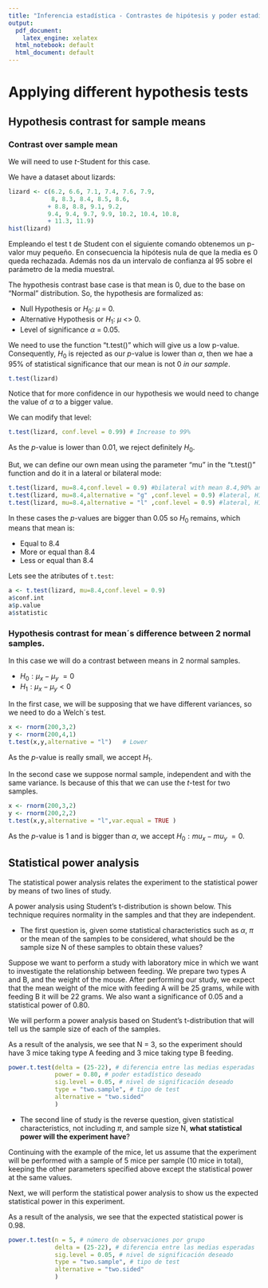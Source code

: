```yaml
---
title: "Inferencia estadística - Contrastes de hipótesis y poder estadístico"
output:
  pdf_document:
    latex_engine: xelatex
  html_notebook: default
  html_document: default
---
```


# Applying different hypothesis tests

## Hypothesis contrast for sample means

### Contrast over sample mean

We will need to use $\mathit{t}$-Student for this case.

We have a dataset about lizards:

```r
lizard <- c(6.2, 6.6, 7.1, 7.4, 7.6, 7.9,
            8, 8.3, 8.4, 8.5, 8.6,
           + 8.8, 8.8, 9.1, 9.2, 
           9.4, 9.4, 9.7, 9.9, 10.2, 10.4, 10.8,
           + 11.3, 11.9)
hist(lizard)
```

Empleando el test t de Student con el siguiente comando obtenemos un p-valor muy pequeño. En consecuencia la hipótesis nula de que la media es 0 queda rechazada. Además nos da un intervalo de confianza al 95 sobre el parámetro de la media muestral.

The hypothesis contrast base case is that mean is 0, due to the base on "Normal" distribution. So, the hypothesis are formalized as:

-   Null Hypothesis or $H_{0}$: $\mu$ = 0.
-   Alternative Hypothesis or $H_{1}$: $\mu$ \<\> 0.
-   Level of significance $\alpha$ = 0.05.

We need to use the function "t.test()" which will give us a low p-value. Consequently, $H_{0}$ is rejected as our $\mathit{p}$-value is lower than $\alpha$, then we hae a 95% of statistical significance that our mean is not 0 *in our sample*.

```r
t.test(lizard)
```

Notice that for more confidence in our hypothesis we would need to change the value of $\alpha$ to a bigger value.

We can modify that level:

```r
t.test(lizard, conf.level = 0.99) # Increase to 99%
```

As the $\mathit{p}$-value is lower than 0.01, we reject definitely $H_{0}$.

But, we can define our own mean using the parameter "mu" in the "t.test()" function and do it in a lateral or bilateral mode:

```r
t.test(lizard, mu=8.4,conf.level = 0.9) #bilateral with mean 8.4,90% and H1: mu!=8.4 -> mu = 8.4
t.test(lizard, mu=8.4,alternative = "g" ,conf.level = 0.9) #lateral, H1: mu>8.4 -> mu <= 8.4
t.test(lizard, mu=8.4,alternative = "l" ,conf.level = 0.9) #lateral, H1: mu<8.4 -> mu >= 8.4
```

In these cases the $\mathit{p}$-values are bigger than 0.05 so $H_{0}$ remains, which means that mean is:

-   Equal to 8.4
-   More or equal than 8.4
-   Less or equal than 8.4

Lets see the atributes of `t.test`:

```r
a <- t.test(lizard, mu=8.4,conf.level = 0.9) 
a$conf.int
a$p.value
a$statistic
```

### Hypothesis contrast for mean´s difference between 2 normal samples.

In this case we will do a contrast between means in 2 normal samples.

-   $H_{0}: \mu_x - \mu_y \>= 0$
-   $H_{1}: \mu_x - \mu_y < 0$

In the first case, we will be supposing that we have different variances, so we need to do a Welch´s test.

```r
x <- rnorm(200,3,2)
y <- rnorm(200,4,1)
t.test(x,y,alternative = "l")   # Lower
```

As the $\mathit{p}$-value is really small, we accept $H_{1}$.

In the second case we suppose normal sample, independent and with the same variance. Is because of this that we can use the $\mathit{t}$-test for two samples.

```r
x <- rnorm(200,3,2)
y <- rnorm(200,2,2)
t.test(x,y,alternative = "l",var.equal = TRUE )
```

As the $\mathit{p}$-value is 1 and is bigger than $\alpha$, we accept $H_{0}: mu_x - mu_y \>= 0$.

## Statistical power analysis

The statistical power analysis relates the experiment to the statistical power by means of two lines of study.

A power analysis using Student's t-distribution is shown below. This technique requires normality in the samples and that they are independent.

-   The first question is, given some statistical characteristics such as $\alpha$, $\pi$ or the mean of the samples to be considered, what should be the sample size N of these samples to obtain these values?

Suppose we want to perform a study with laboratory mice in which we want to investigate the relationship between feeding. We prepare two types A and B, and the weight of the mouse. After performing our study, we expect that the mean weight of the mice with feeding A will be 25 grams, while with feeding B it will be 22 grams. We also want a significance of 0.05 and a statistical power of 0.80.

We will perform a power analysis based on Student's t-distribution that will tell us the sample size of each of the samples.

As a result of the analysis, we see that N = 3, so the experiment should have 3 mice taking type A feeding and 3 mice taking type B feeding.

```r
power.t.test(delta = (25-22), # diferencia entre las medias esperadas
             power = 0.80, # poder estadístico deseado
             sig.level = 0.05, # nivel de significación deseado
             type = "two.sample", # tipo de test
             alternative = "two.sided" 
             )
```

-   The second line of study is the reverse question, given statistical characteristics, not including $\pi$, and sample size N, **what statistical power will the experiment have**?

Continuing with the example of the mice, let us assume that the experiment will be performed with a sample of 5 mice per sample (10 mice in total), keeping the other parameters specified above except the statistical power at the same values.

Next, we will perform the statistical power analysis to show us the expected statistical power in this experiment.

As a result of the analysis, we see that the expected statistical power is 0.98.

```r
power.t.test(n = 5, # número de observaciones por grupo
             delta = (25-22), # diferencia entre las medias esperadas
             sig.level = 0.05, # nivel de significación deseado
             type = "two.sample", # tipo de test
             alternative = "two.sided" 
             )
```
